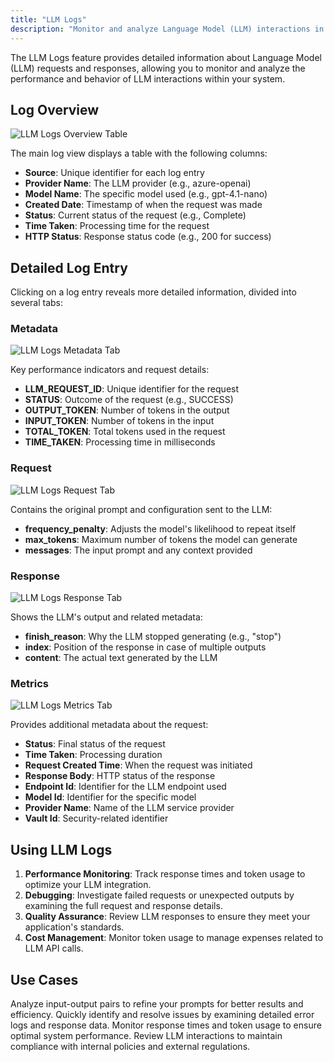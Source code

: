 ```yaml
---
title: "LLM Logs"
description: "Monitor and analyze Language Model (LLM) interactions in the Rapida platform"
---
```


The LLM Logs feature provides detailed information about Language Model (LLM) requests and responses, allowing you to monitor and analyze the performance and behavior of LLM interactions within your system.

## Log Overview

<Frame>
  <img src="/images/activity/llm-logs.png" alt="LLM Logs Overview Table" />
</Frame>

The main log view displays a table with the following columns:

- **Source**: Unique identifier for each log entry
- **Provider Name**: The LLM provider (e.g., azure-openai)
- **Model Name**: The specific model used (e.g., gpt-4.1-nano)
- **Created Date**: Timestamp of when the request was made
- **Status**: Current status of the request (e.g., Complete)
- **Time Taken**: Processing time for the request
- **HTTP Status**: Response status code (e.g., 200 for success)

## Detailed Log Entry

Clicking on a log entry reveals more detailed information, divided into several tabs:

### Metadata

<Frame>
  <img src="/images/activity/llm-metadata.png" alt="LLM Logs Metadata Tab" />
</Frame>

Key performance indicators and request details:

- **LLM_REQUEST_ID**: Unique identifier for the request
- **STATUS**: Outcome of the request (e.g., SUCCESS)
- **OUTPUT_TOKEN**: Number of tokens in the output
- **INPUT_TOKEN**: Number of tokens in the input
- **TOTAL_TOKEN**: Total tokens used in the request
- **TIME_TAKEN**: Processing time in milliseconds

### Request

<Frame>
  <img src="/images/activity/llm-request.png" alt="LLM Logs Request Tab" />
</Frame>

Contains the original prompt and configuration sent to the LLM:

- **frequency_penalty**: Adjusts the model's likelihood to repeat itself
- **max_tokens**: Maximum number of tokens the model can generate
- **messages**: The input prompt and any context provided

### Response

<Frame>
  <img src="/images/activity/llm-response.png" alt="LLM Logs Response Tab" />
</Frame>

Shows the LLM's output and related metadata:

- **finish_reason**: Why the LLM stopped generating (e.g., "stop")
- **index**: Position of the response in case of multiple outputs
- **content**: The actual text generated by the LLM

### Metrics

<Frame>
  <img src="/images/activity/llm-metrics.png" alt="LLM Logs Metrics Tab" />
</Frame>

Provides additional metadata about the request:

- **Status**: Final status of the request
- **Time Taken**: Processing duration
- **Request Created Time**: When the request was initiated
- **Response Body**: HTTP status of the response
- **Endpoint Id**: Identifier for the LLM endpoint used
- **Model Id**: Identifier for the specific model
- **Provider Name**: Name of the LLM service provider
- **Vault Id**: Security-related identifier

## Using LLM Logs

1. **Performance Monitoring**: Track response times and token usage to optimize your LLM integration.
2. **Debugging**: Investigate failed requests or unexpected outputs by examining the full request and response details.
3. **Quality Assurance**: Review LLM responses to ensure they meet your application's standards.
4. **Cost Management**: Monitor token usage to manage expenses related to LLM API calls.

## Use Cases

<CardGroup cols={2}>
  <Card title="Optimize Prompts" icon="brain">
    Analyze input-output pairs to refine your prompts for better results and
    efficiency.
  </Card>
  <Card title="Troubleshoot Errors" icon="bug" iconType="duotone">
    Quickly identify and resolve issues by examining detailed error logs and
    response data.
  </Card>
  <Card title="Track Performance" icon="chart-line" iconType="duotone">
    Monitor response times and token usage to ensure optimal system performance.
  </Card>
  <Card title="Ensure Compliance" icon="shield-check" iconType="duotone">
    Review LLM interactions to maintain compliance with internal policies and
    external regulations.
  </Card>
</CardGroup>
